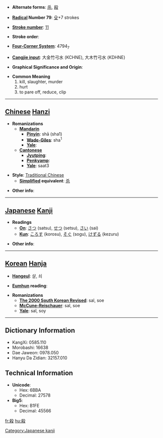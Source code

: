 * '''Alternate forms''': [[杀]], [[殺]]

* '''[[Wiktionary:Chinese radical index| Radical]] Number 79''': [[Wiktionary:Chinese radical index 殳|殳]]+7 strokes

* '''[[Wiktionary:Chinese total strokes index|Stroke number]]''': [[Wiktionary:Chinese total strokes index 11|11]]

* '''Stroke order''': 

* '''[[Wiktionary:Chinese four corner index|Four-Corner System]]''': 4794<sub>7</sub>

* '''[[Wiktionary:Chinese Cangjie index|Cangjie input]]''': 大金竹弓水 (KCHNE), 大木竹弓水 (KDHNE)

* '''Graphical Significance and Origin''': 

* '''Common Meaning'''
*#kill, slaughter, murder
*# hurt
*# to pare off, reduce, clip


----

== [[Chinese]] [[Hanzi]] ==

* '''Romanizations'''
** '''[[Mandarin]]'''
*** '''[[Pinyin]]''': shā (sha1)
*** '''[[Wade-Giles]]''': sha<sup>1</sup>
*** '''[[Yale]]''': 
** '''[[Cantonese]]'''
*** '''[[Jyutping]]''':
*** '''[[Penkyamp]]''': 
*** '''[[Yale]]''': saat3

* '''Style''': [[Traditional Chinese]] 
** '''[[Simplified Chinese|Simplified]] equivalent''': [[杀]]

* '''Other info''': 

----

== [[Japanese]] [[Kanji]] ==

* '''Readings'''
** '''[[On]]''': [[さつ]] (satsu), [[せつ]] (setsu), [[さい]] (sai)
** '''[[Kun]]''': [[ころす]] (korosu), [[そぐ]] (sogu), [[けずる]] (kezuru)

* '''Other info''':  

----

== [[Korean]] [[Hanja]] ==

* '''[[Hangeul]]''': 살, 쇠

* '''[[Eumhun]] reading''': 

* '''Romanizations'''
** '''[[The 2000 South Korean Revised Romanization|The 2000 South Korean Revised]]''': sal, soe
** '''[[McCune-Reischauer]]''': sal, soe
** '''[[Yale]]''': sal, soy

----

== Dictionary Information ==

* KangXi: 0585.110
* Morobashi: 16638
* Dae Jaweon: 0978.050
* Hanyu Da Zidian: 32157.010

== Technical Information ==

* '''Unicode''':
** Hex: 6BBA
** Decimal: 27578
* '''Big5''':
** Hex: B1FE
** Decimal: 45566

[[Category:Japanese kanji]]

[[fr:殺]]
[[hu:殺]]